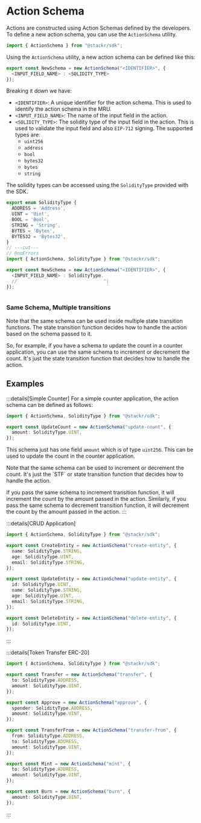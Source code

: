 
# Action Schema

Actions are constructed using Action Schemas defined by the developers. To define a new action schema, you can use the `ActionSchema` utility.

```typescript [actions.ts]
import { ActionSchema } from "@stackr/sdk";
```

Using the `ActionSchema` utility, a new action schema can be defined like this:

```typescript [actions.ts]
export const NewSchema = new ActionSchema("<IDENTIFIER>", {
  <INPUT_FIELD_NAME> : <SOLIDITY_TYPE>
});
```

Breaking it down we have:

- `<IDENTIFIER>`: A unique identifier for the action schema. This is used to identify the action schema in the MRU.
- `<INPUT_FIELD_NAME>`: The name of the input field in the action.
- `<SOLIDITY_TYPE>`: The solidity type of the input field in the action. This is used to validate the input field and also `EIP-712` signing. The supported types are:
  - `uint256`
  - `address`
  - `bool`
  - `bytes32`
  - `bytes`
  - `string`

The solidity types can be accessed using the `SolidityType` provided with the SDK.

```typescript twoslash [actions.ts]
export enum SolidityType {
  ADDRESS = 'Address',
  UINT = 'Uint',
  BOOL = 'Bool',
  STRING = 'String',
  BYTES = 'Bytes',
  BYTES32 = 'Bytes32',
}
// ---cut---
// @noErrors
import { ActionSchema, SolidityType } from "@stackr/sdk";

export const NewSchema = new ActionSchema("<IDENTIFIER>", {
  <INPUT_FIELD_NAME> : SolidityType.
  //                                ^|
});



```

### Same Schema, Multiple transitions

<Callout type="info">
  Note that the same schema can be used inside multiple state transition
  functions. The state transition function decides how to handle the action
  based on the schema passed to it.
</Callout>

So, for example, if you have a schema to update the count in a counter application, you can use the same schema to increment or decrement the count. It's just the state transition function that decides how to handle the action.

## Examples

<Callout type="note">

:::details[Simple Counter]
For a simple counter application, the action schema can be defined as follows:

```typescript [counter/src/actions.ts]
import { ActionSchema, SolidityType } from "@stackr/sdk";

export const UpdateCount = new ActionSchema("update-count", {
  amount: SolidityType.UINT,
});
```

This schema just has one field `amount` which is of type `uint256`. This can be used to update the count in the counter application.

<Callout type="info">
  Note that the same schema can be used to increment or decrement the count.
  It's just the `STF` or state transition function that decides how to handle
  the action.
</Callout>

If you pass the same schema to increment transition function, it will increment the count by the amount passed in the action. Similarly, if you pass the same schema to decrement transition function, it will decrement the count by the amount passed in the action.
:::

:::details[CRUD Application]

```typescript [crud/src/actions.ts]
import { ActionSchema, SolidityType } from "@stackr/sdk";

export const CreateEntity = new ActionSchema("create-entity", {
  name: SolidityType.STRING,
  age: SolidityType.UINT,
  email: SolidityType.STRING,
});

export const UpdateEntity = new ActionSchema("update-entity", {
  id: SolidityType.UINT,
  name: SolidityType.STRING,
  age: SolidityType.UINT,
  email: SolidityType.STRING,
});

export const DeleteEntity = new ActionSchema("delete-entity", {
  id: SolidityType.UINT,
});
```

:::

:::details[Token Transfer ERC-20]

```typescript [token/src/actions.ts]
import { ActionSchema, SolidityType } from "@stackr/sdk";

export const Transfer = new ActionSchema("transfer", {
  to: SolidityType.ADDRESS,
  amount: SolidityType.UINT,
});

export const Approve = new ActionSchema("approve", {
  spender: SolidityType.ADDRESS,
  amount: SolidityType.UINT,
});

export const TransferFrom = new ActionSchema("transfer-from", {
  from: SolidityType.ADDRESS,
  to: SolidityType.ADDRESS,
  amount: SolidityType.UINT,
});

export const Mint = new ActionSchema("mint", {
  to: SolidityType.ADDRESS,
  amount: SolidityType.UINT,
});

export const Burn = new ActionSchema("burn", {
  amount: SolidityType.UINT,
});
```

:::

</Callout>
